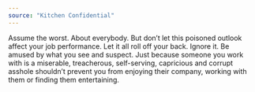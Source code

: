 ```yaml
---
source: "Kitchen Confidential"
---
```


Assume the worst. About everybody. But don’t let this poisoned outlook affect your job performance. Let it all roll off your back. Ignore it. Be amused by what you see and suspect. Just because someone you work with is a miserable, treacherous, self-serving, capricious and corrupt asshole shouldn’t prevent you from enjoying their company, working with them or finding them entertaining.
